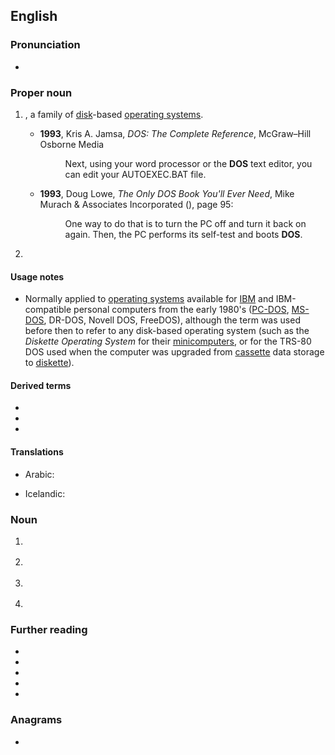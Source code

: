 {{also|dos|DoS|dós|dōs|do's|-dos|d'os|d'ô}}
==English==

===Pronunciation===
* {{IPA|en|/dɒs/|/dɔːs/}}

===Proper noun===
{{en-proper noun}}

# {{lb|en|computing|1980s–2000s}} {{acronym of|en|w:Disk Operating System|nodot=1}}, a family of [[disk]]-based [[operating system]]s.
#: {{cot|en|CP/M}}
#* '''1993''', Kris A. Jamsa, ''DOS: The Complete Reference'', McGraw–Hill Osborne Media
#*: Next, using your word processor or the '''DOS''' text editor, you can edit your AUTOEXEC.BAT file. 
#* '''1993''', Doug Lowe, ''The Only DOS Book You'll Ever Need'', Mike Murach & Associates Incorporated ({{ISBN|9780911625714}}), page 95:
#*: One way to do that is to turn the PC off and turn it back on again. Then, the PC performs its self-test and boots '''DOS'''.
# {{lb|en|US}} {{initialism of|en|[[department|Department]] of [[state|State]]}}

====Usage notes====
* Normally applied to [[operating system]]s available for [[IBM]] and IBM-compatible personal computers from the early 1980's ([[PC-DOS]], [[MS-DOS]], DR-DOS, Novell DOS, FreeDOS), although the term was used before then to refer to any disk-based operating system (such as the {{w|Data General}} ''Diskette Operating System'' for their [[minicomputer]]s, or for the TRS-80 DOS used when the computer was upgraded from [[cassette]] data storage to [[diskette]]).

====Derived terms====
* {{l|en|DR-DOS}}
* {{l|en|PC-DOS}}
* {{l|en|MS-DOS}}

====Translations====
{{trans-top|Disk Operating System}}
* Arabic: {{t|ar|دوس|m}}
{{trans-mid}}
* Icelandic: {{t|is|diskstýrikerfi|n}}
{{trans-bottom}}

===Noun===
{{en-noun|es}}

# {{lb|en|military}} {{initialism of|en|[[date]] of [[service]]}}
# {{lb|en|military}} {{initialism of|en|[[date]] of [[separation]]}}
# {{lb|en|sciences}} {{initialism of|en|density of states}}
# {{lb|en|education}} {{initialism of|en|[[director]] of [[studies]]}}

===Further reading===
* {{pedia}}
* {{pedia|disk operating system}}
* {{pedia|MS-DOS}}
* {{pedia|United States Department of State}}
* {{pedia|density of states}}

===Anagrams===
* {{anagrams|en|a=dos|DSO|OD's|ODS|OSD|SDO|SOD|SoD|dso|ods|sod}}